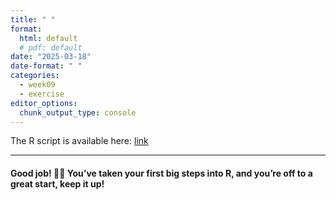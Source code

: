 ```yaml
---
title: " "
format: 
  html: default
  # pdf: default
date: "2025-03-18"
date-format: " "
categories: 
  - week09
  - exercise
editor_options: 
  chunk_output_type: console
---
```


The R script is available here:
[link](https://raw.githubusercontent.com/InforBio/IOC/refs/heads/main/ioc_r/weekXX/r_wXX_exos.R)

---

#### Good job! 👏👏 You've taken your first big steps into R, and you're off to a great start, keep it up! 


